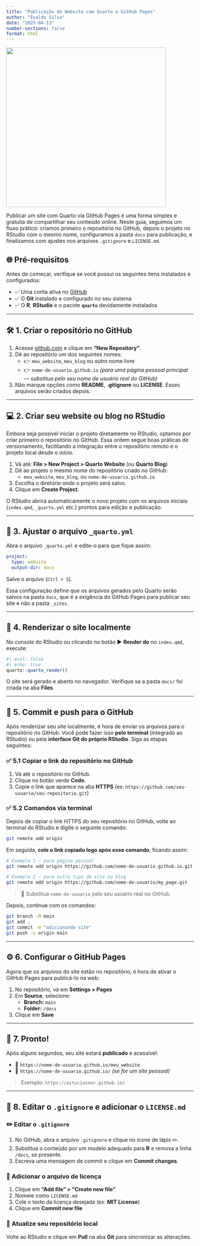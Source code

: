 ```yaml
---
title: "Publicação de Website com Quarto e GitHub Pages"
author: "Evaldo Silva"
date: "2025-04-13"
number-sections: false
format: html
---
```


![](github-pages.png){width="429"}

Publicar um site com Quarto via GitHub Pages é uma forma simples e gratuita de compartilhar seu conteúdo online. Neste guia, seguimos um fluxo prático: criamos primeiro o repositório no GitHub, depois o projeto no RStudio com o mesmo nome, configuramos a pasta `docs` para publicação, e finalizamos com ajustes nos arquivos `.gitignore` e `LICENSE.md`.

## 🌐 Pré-requisitos

Antes de começar, verifique se você possui os seguintes itens instalados e configurados:

-   ✅ Uma conta ativa no [GitHub](https://github.com)\
-   ✅ O **Git** instalado e configurado no seu sistema\
-   ✅ O **R**, **RStudio** e o pacote **`quarto`** devidamente instalados

------------------------------------------------------------------------

## 🛠️ 1. Criar o repositório no GitHub

1.  Acesse [github.com](https://github.com) e clique em **"New Repository"**.\
2.  Dê ao repositório um dos seguintes nomes:
    -   👉 `meu_website`, `meu_blog` ou outro nome livre
    -   👉 `nome-de-usuario.github.io` *(para uma página pessoal principal — substitua pelo seu nome de usuário real do GitHub)*
3.  Não marque opções como **README**, **.gitignore** ou **LICENSE**. Esses arquivos serão criados depois.

------------------------------------------------------------------------

## 💻 2. Criar seu website ou blog no RStudio

Embora seja possível iniciar o projeto diretamente no RStudio, optamos por criar primeiro o repositório no GitHub. Essa ordem segue boas práticas de versionamento, facilitando a integração entre o repositório remoto e o projeto local desde o início.

1.  Vá até: **File \> New Project \> Quarto Website** (ou **Quarto Blog**)
2.  Dê ao projeto o mesmo nome do repositório criado no GitHub:
    -   `meu_website`, `meu_blog`, ou `nome-de-usuario.github.io`
3.  Escolha o diretório onde o projeto será salvo.
4.  Clique em **Create Project**.

O RStudio abrirá automaticamente o novo projeto com os arquivos iniciais (`index.qmd`, `_quarto.yml` etc.) prontos para edição e publicação.

------------------------------------------------------------------------

## 🔧 3. Ajustar o arquivo `_quarto.yml`

Abra o arquivo `_quarto.yml` e edite-o para que fique assim:

``` yaml
project:
  type: website
  output-dir: docs
```

Salve o arquivo (`Ctrl + S`).

Essa configuração define que os arquivos gerados pelo Quarto serão salvos na pasta `docs`, que é a exigência do GitHub Pages para publicar seu site e não a pasta `_sites`.

------------------------------------------------------------------------

## 🧪 4. Renderizar o site localmente

No console do RStudio ou clicando no botão ▶️ **Render do** no `index.qmd`, execute:

``` r
#| eval: false
#| echo: true
quarto::quarto_render()
```

O site será gerado e aberto no navegador. Verifique se a pasta `docs/` foi criada na aba **Files**.

------------------------------------------------------------------------

## 🚀 5. Commit e push para o GitHub

Após renderizar seu site localmente, é hora de enviar os arquivos para o repositório no GitHub. Você pode fazer isso **pelo terminal** (integrado ao RStudio) ou pela **interface Git do próprio RStudio**. Siga as etapas seguintes:

### ✅ 5.1 Copiar o link do repositório no GitHub

1.  Vá até o repositório no GitHub.
2.  Clique no botão verde **Code**.
3.  Copie o link que aparece na aba **HTTPS** (ex: `https://github.com/seu-usuario/seu-repositorio.git`)

### ✅ 5.2 Comandos via terminal

Depois de copiar o link HTTPS do seu repositório no GitHub, volte ao terminal do RStudio e digite o seguinte comando:

``` bash
git remote add origin
```

Em seguida, **cole o link copiado logo após esse comando**, ficando assim:

``` bash
# Exemplo 1 — para página pessoal
git remote add origin https://github.com/nome-de-usuario.github.io.git

# Exemplo 2 — para outro tipo de site ou blog
git remote add origin https://github.com/nome-de-usuario/my_page.git
```

> 📌 Substitua `nome-de-usuario` pelo seu usuário real no GitHub.

Depois, continue com os comandos:

``` bash
git branch -M main
git add .
git commit -m "adicionando site"
git push -u origin main
```

------------------------------------------------------------------------

## ⚙️ 6. Configurar o GitHub Pages

Agora que os arquivos do site estão no repositório, é hora de ativar o GitHub Pages para publicá-lo na web:

1.  No repositório, vá em **Settings \> Pages**
2.  Em **Source**, selecione:
    -   **Branch:** `main`
    -   **Folder:** `/docs`
3.  Clique em **Save**

------------------------------------------------------------------------

## 🎉 7. Pronto!

Após alguns segundos, seu site estará **publicado** e acessível:

-   🔗 `https://nome-de-usuario.github.io/meu_website`
-   🔗 `https://nome-de-usuario.github.io/` *(se for um site pessoal)*

> Exemplo: `https://astuciasnor.github.io/`

------------------------------------------------------------------------

## 📝 8. Editar o `.gitignore` e adicionar o `LICENSE.md`

### ✏️ Editar o `.gitignore`

1.  No GitHub, abra o arquivo `.gitignore` e clique no ícone de lápis ✏️.\
2.  Substitua o conteúdo por um modelo adequado para **R** e remova a linha `/docs`, se presente.\
3.  Escreva uma mensagem de commit e clique em **Commit changes**.

### 📄 Adicionar o arquivo de licença

1.  Clique em **"Add file" \> "Create new file"**
2.  Nomeie como `LICENSE.md`
3.  Cole o texto da licença desejada (ex: **MIT License**)
4.  Clique em **Commit new file**

### 🔄 Atualize seu repositório local

Volte ao RStudio e clique em **Pull** na aba **Git** para sincronizar as alterações.
